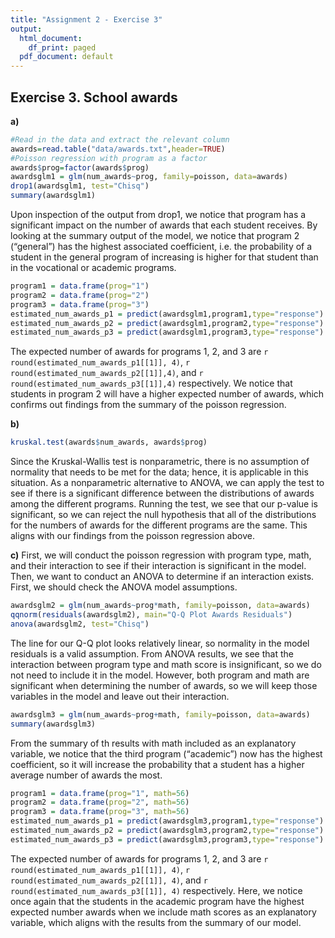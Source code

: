 ```yaml
---
title: "Assignment 2 - Exercise 3"
output:
  html_document:
    df_print: paged
  pdf_document: default
---
```


## Exercise 3. School awards

**a)**
```r
#Read in the data and extract the relevant column
awards=read.table("data/awards.txt",header=TRUE)
#Poisson regression with program as a factor
awards$prog=factor(awards$prog)
awardsglm1 = glm(num_awards~prog, family=poisson, data=awards)
drop1(awardsglm1, test="Chisq")
summary(awardsglm1)
```
Upon inspection of the output from drop1, we notice that program has a significant impact on the number of awards that each student receives. By looking at the summary output of the model, we notice that program 2 ("general") has the highest associated coefficient, i.e. the probability of a student in the general program of increasing is higher for that student than in the vocational or academic programs. 

```r
program1 = data.frame(prog="1")
program2 = data.frame(prog="2")
program3 = data.frame(prog="3")
estimated_num_awards_p1 = predict(awardsglm1,program1,type="response")
estimated_num_awards_p2 = predict(awardsglm1,program2,type="response")
estimated_num_awards_p3 = predict(awardsglm1,program3,type="response")
```
The expected number of awards for programs 1, 2, and 3 are `r round(estimated_num_awards_p1[[1]], 4)`, `r round(estimated_num_awards_p2[[1]],4)`, and `r round(estimated_num_awards_p3[[1]],4)` respectively. We notice that students in program 2 will have a higher expected number of awards, which confirms out findings from the summary of the poisson regression.

**b)**
```r
kruskal.test(awards$num_awards, awards$prog)
```
Since the Kruskal-Wallis test is nonparametric, there is no assumption of normality that needs to be met for the data; hence, it is applicable in this situation. As a nonparametric alternative to ANOVA, we can apply the test to see if there is a significant difference between the distributions of awards among the different programs. Running the test, we see that our p-value is significant, so we can reject the null hypothesis that all of the distributions for the numbers of awards for the different programs are the same. This aligns with our findings from the poisson regression above. 

**c)**
First, we will conduct the poisson regression with program type, math, and their interaction to see if their interaction is significant in the model. Then, we want to conduct an ANOVA to determine if an interaction exists. First, we should check the  ANOVA model assumptions. 

```r
awardsglm2 = glm(num_awards~prog*math, family=poisson, data=awards)
qqnorm(residuals(awardsglm2), main="Q-Q Plot Awards Residuals")
anova(awardsglm2, test="Chisq")
```
The line for our Q-Q plot looks relatively linear, so normality in the model residuals is a valid assumption. From ANOVA results, we see that the interaction between program type and math score is insignificant, so we do not need to include it in the model. However, both program and math are significant when determining the number of awards, so we will keep those variables in the model and leave out their interaction. 

```r
awardsglm3 = glm(num_awards~prog+math, family=poisson, data=awards)
summary(awardsglm3)
```
From the summary of th results with math included as an explanatory variable, we notice that the third program ("academic") now has the highest coefficient, so it will increase the probability that a student has a higher average number of awards the most.

```r
program1 = data.frame(prog="1", math=56)
program2 = data.frame(prog="2", math=56)
program3 = data.frame(prog="3", math=56)
estimated_num_awards_p1 = predict(awardsglm3,program1,type="response")
estimated_num_awards_p2 = predict(awardsglm3,program2,type="response")
estimated_num_awards_p3 = predict(awardsglm3,program3,type="response")
```
The expected number of awards for programs 1, 2, and 3 are `r round(estimated_num_awards_p1[[1]], 4)`, `r round(estimated_num_awards_p2[[1]], 4)`, and `r round(estimated_num_awards_p3[[1]], 4)` respectively. Here, we notice once again that the students in the academic program have the highest expected number awards when we include math scores as an explanatory variable, which aligns with the results from the summary of our model. 
